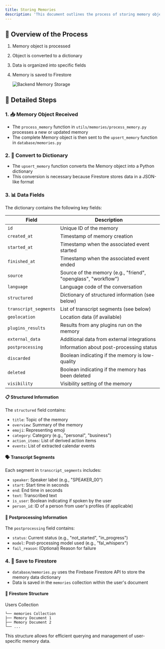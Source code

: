 ```yaml
---
title: Storing Memories
description: 'This document outlines the process of storing memory objects in the Omi AI system.'
---
```


## 🔄 Overview of the Process

1. Memory object is processed
2. Object is converted to a dictionary
3. Data is organized into specific fields
4. Memory is saved to Firestore

   ![Backend Memory Storage](/images/memorystore.png)



## 🧠 Detailed Steps

### 1. 📥 Memory Object Received

- The `process_memory` function in `utils/memories/process_memory.py` processes a new or updated memory
- The complete Memory object is then sent to the `upsert_memory` function in `database/memories.py`

### 2. 🔄 Convert to Dictionary

- The `upsert_memory` function converts the Memory object into a Python dictionary
- This conversion is necessary because Firestore stores data in a JSON-like format

### 3. 📊 Data Fields

The dictionary contains the following key fields:

| Field | Description |
|-------|-------------|
| `id` | Unique ID of the memory |
| `created_at` | Timestamp of memory creation |
| `started_at` | Timestamp when the associated event started |
| `finished_at` | Timestamp when the associated event ended |
| `source` | Source of the memory (e.g., "friend", "openglass", "workflow") |
| `language` | Language code of the conversation |
| `structured` | Dictionary of structured information (see below) |
| `transcript_segments` | List of transcript segments (see below) |
| `geolocation` | Location data (if available) |
| `plugins_results` | Results from any plugins run on the memory |
| `external_data` | Additional data from external integrations |
| `postprocessing` | Information about post-processing status |
| `discarded` | Boolean indicating if the memory is low-quality |
| `deleted` | Boolean indicating if the memory has been deleted |
| `visibility` | Visibility setting of the memory |

#### 📋 Structured Information

The `structured` field contains:

- `title`: Topic of the memory
- `overview`: Summary of the memory
- `emoji`: Representing emoji
- `category`: Category (e.g., "personal", "business")
- `action_items`: List of derived action items
- `events`: List of extracted calendar events

#### 🗣️ Transcript Segments

Each segment in `transcript_segments` includes:

- `speaker`: Speaker label (e.g., "SPEAKER_00")
- `start`: Start time in seconds
- `end`: End time in seconds
- `text`: Transcribed text
- `is_user`: Boolean indicating if spoken by the user
- `person_id`: ID of a person from user's profiles (if applicable)

#### 🔄 Postprocessing Information

The `postprocessing` field contains:

- `status`: Current status (e.g., "not_started", "in_progress")
- `model`: Post-processing model used (e.g., "fal_whisperx")
- `fail_reason`: (Optional) Reason for failure

### 4. 💾 Save to Firestore

- `database/memories.py` uses the Firebase Firestore API to store the memory data dictionary
- Data is saved in the `memories` collection within the user's document

#### 📁 Firestore Structure
Users Collection
```└── User Document
└── memories Collection
├── Memory Document 1
├── Memory Document 2
└── ...
```
This structure allows for efficient querying and management of user-specific memory data.
